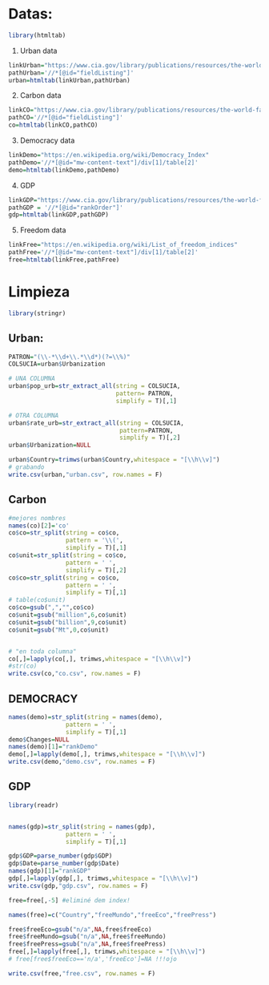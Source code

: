 
# Datas:

```r
library(htmltab)
```

1. Urban data
```r
linkUrban="https://www.cia.gov/library/publications/resources/the-world-factbook/fields/349.html"
pathUrban='//*[@id="fieldListing"]'
urban=htmltab(linkUrban,pathUrban)
```

2. Carbon data

```r
linkCO="https://www.cia.gov/library/publications/resources/the-world-factbook/fields/274.html"
pathCO='//*[@id="fieldListing"]'
co=htmltab(linkCO,pathCO)

```

3. Democracy data
```r
linkDemo="https://en.wikipedia.org/wiki/Democracy_Index"
pathDemo='//*[@id="mw-content-text"]/div[1]/table[2]'
demo=htmltab(linkDemo,pathDemo)
```

4. GDP

```r
linkGDP="https://www.cia.gov/library/publications/resources/the-world-factbook/fields/211rank.html" 
pathGDP = '//*[@id="rankOrder"]'
gdp=htmltab(linkGDP,pathGDP)
```


5. Freedom data
```r
linkFree="https://en.wikipedia.org/wiki/List_of_freedom_indices"
pathFree='//*[@id="mw-content-text"]/div[1]/table[2]'
free=htmltab(linkFree,pathFree)
```

# Limpieza

```r
library(stringr)
```

## Urban:

```r

PATRON="(\\-*\\d+\\.*\\d*)(?=\\%)"
COLSUCIA=urban$Urbanization

# UNA COLUMNA
urban$pop_urb=str_extract_all(string = COLSUCIA,
                              pattern= PATRON,
                              simplify = T)[,1]

# OTRA COLUMNA
urban$rate_urb=str_extract_all(string = COLSUCIA,
                               pattern=PATRON,
                               simplify = T)[,2]
urban$Urbanization=NULL

urban$Country=trimws(urban$Country,whitespace = "[\\h\\v]")
# grabando
write.csv(urban,"urban.csv", row.names = F)
```

## Carbon
```r
#mejores nombres
names(co)[2]='co'
co$co=str_split(string = co$co,
                pattern = '\\(',
                simplify = T)[,1]
co$unit=str_split(string = co$co,
                pattern = ' ',
                simplify = T)[,2]
co$co=str_split(string = co$co,
                pattern = ' ',
                simplify = T)[,1]
# table(co$unit)
co$co=gsub(",","",co$co)
co$unit=gsub("million",6,co$unit)
co$unit=gsub("billion",9,co$unit)
co$unit=gsub("Mt",0,co$unit)


# "en toda columna"
co[,]=lapply(co[,], trimws,whitespace = "[\\h\\v]")
#str(co)
write.csv(co,"co.csv", row.names = F)
```

## DEMOCRACY

```r
names(demo)=str_split(string = names(demo),
                pattern = ' ',
                simplify = T)[,1]
demo$Changes=NULL
names(demo)[1]="rankDemo"
demo[,]=lapply(demo[,], trimws,whitespace = "[\\h\\v]")
write.csv(demo,"demo.csv", row.names = F)
```

## GDP

```r
library(readr)


names(gdp)=str_split(string = names(gdp),
                pattern = ' ',
                simplify = T)[,1]

gdp$GDP=parse_number(gdp$GDP)
gdp$Date=parse_number(gdp$Date)
names(gdp)[1]="rankGDP"
gdp[,]=lapply(gdp[,], trimws,whitespace = "[\\h\\v]")
write.csv(gdp,"gdp.csv", row.names = F)
```


```r
free=free[,-5] #eliminé dem index!

names(free)=c("Country","freeMundo","freeEco","freePress")

free$freeEco=gsub("n/a",NA,free$freeEco)
free$freeMundo=gsub("n/a",NA,free$freeMundo)
free$freePress=gsub("n/a",NA,free$freePress)
free[,]=lapply(free[,], trimws,whitespace = "[\\h\\v]")
# free[free$freeEco=='n/a','freeEco']=NA !!!ojo

write.csv(free,"free.csv", row.names = F)
```




